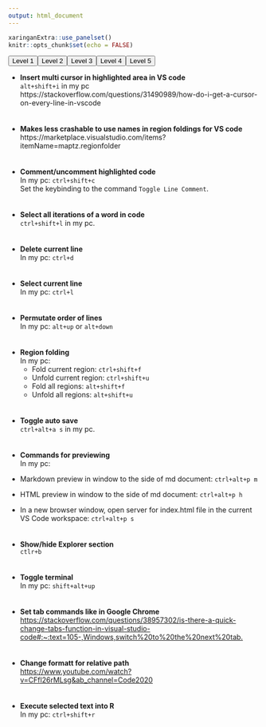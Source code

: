 ```yaml
---
output: html_document
---
```


```r
xaringanExtra::use_panelset()
knitr::opts_chunk$set(echo = FALSE)
```

<div class="level-buttons" style="display: inline-flex;">
<button type="button" onclick="toggle_visibility(1)">Level 1</button>
<button type="button" onclick="toggle_visibility(2)">Level 2</button>
<button type="button" onclick="toggle_visibility(3)">Level 3</button>
<button type="button" onclick="toggle_visibility(4)">Level 4</button>
<button type="button" onclick="toggle_visibility(5)">Level 5</button>
</div>

<!--#region items -->
<div class="level1">
- **Insert multi cursor in highlighted area in VS code** \
`alt+shift+i` in my pc \
https://stackoverflow.com/questions/31490989/how-do-i-get-a-cursor-on-every-line-in-vscode
<p style="margin-bottom: -10px;"> &nbsp; </p>
</div>

<div class="level1">
- **Makes less crashable to use names in region foldings for VS code** \
https://marketplace.visualstudio.com/items?itemName=maptz.regionfolder
<p style="margin-bottom: -10px;"> &nbsp; </p>
</div>

<div class="level1">
- **Comment/uncomment highlighted code** \
In my pc: 
`ctrl+shift+c` \
Set the keybinding to the command `Toggle Line Comment`. 
<p style="margin-bottom: -10px;"> &nbsp; </p>
</div>

<div class="level1">
- **Select all iterations of a word in code** \
`ctrl+shift+l`  in my pc.
<p style="margin-bottom: -10px;"> &nbsp; </p>
</div>

<div class="level1">
- **Delete current line** \
In my pc: `ctrl+d` 
<p style="margin-bottom: -10px;"> &nbsp; </p>
</div>

<div class="level1">
- **Select current line** \
In my pc: `ctrl+l` 
<p style="margin-bottom: -10px;"> &nbsp; </p>
</div>

<div class="level1">
- **Permutate order of lines** \
In my pc: `alt+up` or `alt+down`
<p style="margin-bottom: -10px;"> &nbsp; </p>
</div>

<div class="level1">
- **Region folding** \
In my pc: \
    + Fold current region: `ctrl+shift+f`   
    + Unfold current region: `ctrl+shift+u`   
    + Fold all regions: `alt+shift+f` 
    + Unfold all regions: `alt+shift+u` 
<p style="margin-bottom: -10px;"> &nbsp; </p>
</div>

<div class="level1">
- **Toggle auto save** \
`ctrl+alt+a s` in my pc.
<p style="margin-bottom: -10px;"> &nbsp; </p>
</div>

<div class="level1">
- **Commands for previewing** \
In my pc: \
+ Markdown preview in window to the side of md document:
`ctrl+alt+p m` 

+ HTML preview in window to the side of md document:
`ctrl+alt+p h` 

+ In a new browser window, open server for index.html file 
in the current VS Code workspace:
`ctrl+alt+p s` 
<p style="margin-bottom: -10px;"> &nbsp; </p>
</div>

<div class="level1">
- **Show/hide Explorer section** \
`ctlr+b` 
<p style="margin-bottom: -10px;"> &nbsp; </p>
</div>

<div class="level1">
- **Toggle terminal** \
In my pc: `shift+alt+up` 
<p style="margin-bottom: -10px;"> &nbsp; </p>
</div>

<div class="level1">
- **Set tab commands like in Google Chrome ** \
<https://stackoverflow.com/questions/38957302/is-there-a-quick-change-tabs-function-in-visual-studio-code#:~:text=105-,Windows,switch%20to%20the%20next%20tab.>

<p style="margin-bottom: -10px;"> &nbsp; </p>
</div>

<div class="level1">
- **Change formatt for relative path** \
<https://www.youtube.com/watch?v=CFfl26rMLsg&ab_channel=Code2020>
<p style="margin-bottom: -10px;"> &nbsp; </p>
</div>

<div class="level1">
- **Execute selected text into R** \
In my pc:
`ctrl+shift+r` 
<p style="margin-bottom: -10px;"> &nbsp; </p>
</div>

<!--#endregion-->
